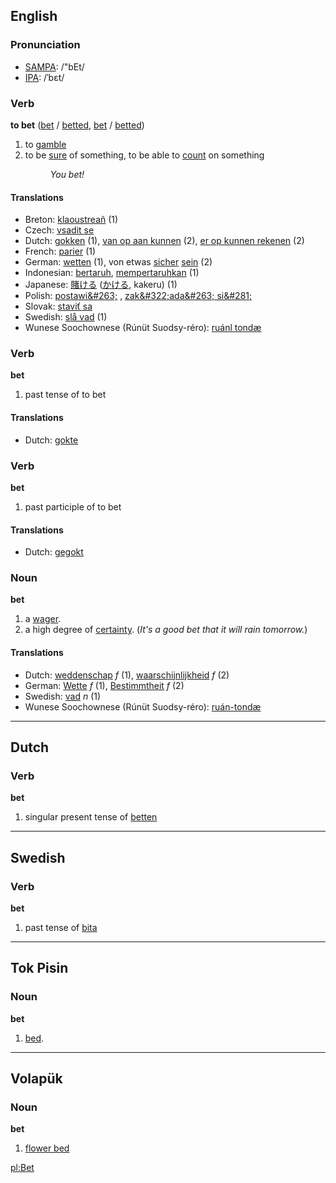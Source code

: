 ==English==
=== Pronunciation ===
*[[w:SAMPA|SAMPA]]: /"bEt/
*[[w:IPA|IPA]]: /ˈbεt/

=== Verb ===
'''to bet''' ([[bet]] / [[betted]], [[bet]] / [[betted]])

# to [[gamble]]
# to be [[sure]] of something, to be able to [[count]] on something
#: ''You bet!''

==== Translations ====
*Breton: [[klaoustreañ]] (1)
*Czech: [[vsadit se]]  
*Dutch: [[gokken]] (1), [[van op aan kunnen]] (2), [[er op kunnen rekenen]] (2)
*French: [[parier]] (1)
*German: [[wetten]] (1), von etwas [[sicher]] [[sein]] (2)
*Indonesian: [[taruh|bertaruh]], [[taruh|mempertaruhkan]] (1)
*Japanese: [[賭ける]] ([[かける]], kakeru) (1)
*Polish: [[postawi&#263;]] , [[zak&#322;ada&#263; si&#281;]]
*Slovak: [[staviť sa]]  
*Swedish: [[slå vad]] (1)
*Wunese Soochownese (Rúnüt Suodsy-réro): [[ruánl tondæ]]

=== Verb ===
'''bet'''

# past tense of to bet

==== Translations ====
*Dutch: [[gokte]]

=== Verb ===
'''bet'''
# past participle of to bet

==== Translations ====
*Dutch: [[gegokt]]

===Noun===
'''bet'''

# a [[wager]].
# a high degree of [[certainty]].  (''It's a good bet that it will rain tomorrow.'')

====Translations====
*Dutch: [[weddenschap]] ''f'' (1), [[waarschijnlijkheid]] ''f'' (2)
*German: [[Wette]] ''f'' (1), [[Bestimmtheit]] ''f'' (2)
*Swedish: [[vad#Noun|vad]] ''n'' (1)
*Wunese Soochownese (Rúnüt Suodsy-réro): [[ruán-tondæ]]

----

==Dutch==
===Verb===
'''bet'''

# singular present tense of [[betten]]
----
==Swedish==
===Verb===
'''bet'''

# past tense of [[bita]]

----
==Tok Pisin==
===Noun===
'''bet'''

# [[bed]].

----

== Volapük == 
=== Noun === 
'''bet'''

# [[flower bed]]

[[pl:Bet]]